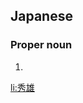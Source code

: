 ==Japanese==
{{ja-kanjitab|ひで|お}}

===Proper noun===
{{ja-pos|proper|ひでお}}

# {{given name|male|lang=ja|sort=ひでお}}

[[li:秀雄]]